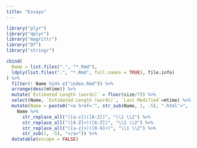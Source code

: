 ```yaml
---
title: "Essays"
---
```


```r
library("plyr")
library("dplyr")
library("magrittr")
library("DT")
library("stringr")

cbind(
  Name = list.files(".", "*.Rmd"),
  ldply(list.files(".", "*.Rmd", full.names = TRUE), file.info)
) %>%
  filter(! Name %in% c("index.Rmd")) %>%
  arrange(desc(mtime)) %>%
  mutate(`Estimated Length (words)` = floor(size/7)) %>%
  select(Name, `Estimated Length (words)`, `Last Modified`=mtime) %>%
  mutate(Name = paste0("<a href='", str_sub(Name, 1, -5), ".html'>",
    Name %>%
      str_replace_all("([a-z])([A-Z])", "\\1 \\2") %>%
      str_replace_all("([A-Z]+)([A-Z])", "\\1 \\2") %>%
      str_replace_all("([a-z]+)([0-9]+)", "\\1 \\2") %>%
      str_sub(1, -5), "</a>")) %>%
  datatable(escape = FALSE)
```
